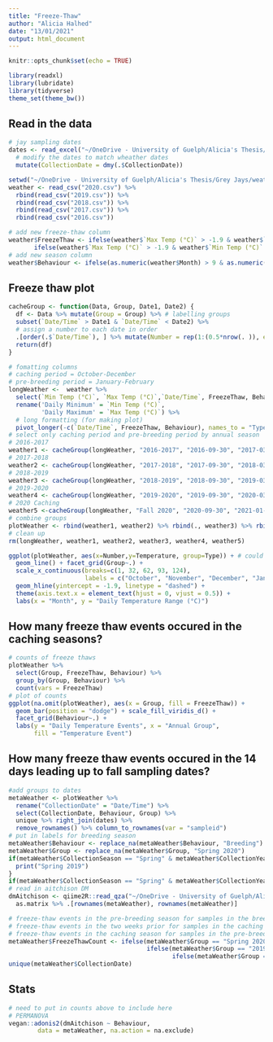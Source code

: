 ```yaml
---
title: "Freeze-Thaw"
author: "Alicia Halhed"
date: "13/01/2021"
output: html_document
---
```


```r
knitr::opts_chunk$set(echo = TRUE)
```

```r
library(readxl)
library(lubridate)
library(tidyverse)
theme_set(theme_bw())
```

## Read in the data

```r
# jay sampling dates
dates <- read_excel("~/OneDrive - University of Guelph/Alicia's Thesis/Grey Jays/metadata/jay-ft.xlsx") %>%
  # modify the dates to match wheather dates
  mutate(CollectionDate = dmy(.$CollectionDate))

```

```r
setwd("~/OneDrive - University of Guelph/Alicia's Thesis/Grey Jays/weather-data")
weather <- read_csv("2020.csv") %>% 
  rbind(read_csv("2019.csv")) %>% 
  rbind(read_csv("2018.csv")) %>% 
  rbind(read_csv("2017.csv")) %>% 
  rbind(read_csv("2016.csv"))
```

```r
# add new freeze-thaw column
weather$FreezeThaw <- ifelse(weather$`Max Temp (°C)` > -1.9 & weather$`Min Temp (°C)` < -1.9, "Freeze-Thaw",
       ifelse(weather$`Max Temp (°C)` > -1.9 & weather$`Min Temp (°C)` > -1.9, "Warm", "Frozen"))
# add new season column
weather$Behaviour <- ifelse(as.numeric(weather$Month) > 9 & as.numeric(weather$Month) < 13, "Caching", "Pre-breeding")
```

## Freeze thaw plot

```r
cacheGroup <- function(Data, Group, Date1, Date2) {
  df <- Data %>% mutate(Group = Group) %>% # labelling groups
  subset(`Date/Time` > Date1 & `Date/Time` < Date2) %>%
  # assign a number to each date in order
  .[order(.$`Date/Time`), ] %>% mutate(Number = rep(1:(0.5*nrow(. )), each=2))
  return(df)
}
```

```r
# fomatting columns
# caching period = October-December
# pre-breeding period = January-February
longWeather <-  weather %>%
  select(`Min Temp (°C)`, `Max Temp (°C)`,`Date/Time`, FreezeThaw, Behaviour) %>%
  rename('Daily Minimum' = `Min Temp (°C)`, 
         'Daily Maximum' = `Max Temp (°C)`) %>%
  # long formatting (for making plot)
  pivot_longer(-c(`Date/Time`, FreezeThaw, Behaviour), names_to = "Type", values_to = "Temperature")
# select only caching period and pre-breeding period by annual season
# 2016-2017
weather1 <- cacheGroup(longWeather, "2016-2017", "2016-09-30", "2017-03-01")
# 2017-2018
weather2 <- cacheGroup(longWeather, "2017-2018", "2017-09-30", "2018-03-01")
# 2018-2019
weather3 <- cacheGroup(longWeather, "2018-2019", "2018-09-30", "2019-03-01")
# 2019-2020
weather4 <- cacheGroup(longWeather, "2019-2020", "2019-09-30", "2020-03-01")
# 2020 Caching
weather5 <-cacheGroup(longWeather, "Fall 2020", "2020-09-30", "2021-01-01")
# combine groups
plotWeather <- rbind(weather1, weather2) %>% rbind(., weather3) %>% rbind(., weather4) %>% rbind(., weather5)
# clean up
rm(longWeather, weather1, weather2, weather3, weather4, weather5)
```

```r
ggplot(plotWeather, aes(x=Number,y=Temperature, group=Type)) + # could add in colour = FreezeThaw
  geom_line() + facet_grid(Group~.) +
  scale_x_continuous(breaks=c(1, 32, 62, 93, 124),
                     labels = c("October", "November", "December", "January", "February")) +
  geom_hline(yintercept = -1.9, linetype = "dashed") +
  theme(axis.text.x = element_text(hjust = 0, vjust = 0.5)) +
  labs(x = "Month", y = "Daily Temperature Range (°C)")
```

## How many freeze thaw events occured in the caching seasons?
```r
# counts of freeze thaws
plotWeather %>%
  select(Group, FreezeThaw, Behaviour) %>% 
  group_by(Group, Behaviour) %>% 
  count(vars = FreezeThaw)
# plot of counts
ggplot(na.omit(plotWeather), aes(x = Group, fill = FreezeThaw)) +
  geom_bar(position = "dodge") + scale_fill_viridis_d() +
  facet_grid(Behaviour~.) +
  labs(y = "Daily Temperature Events", x = "Annual Group", 
       fill = "Temperature Event")
```

## How many freeze thaw events occured in the 14 days leading up to fall sampling dates?

```r
#add groups to dates
metaWeather <- plotWeather %>% 
  rename("CollectionDate" = "Date/Time") %>%
  select(CollectionDate, Behaviour, Group) %>% 
  unique %>% right_join(dates) %>%
  remove_rownames() %>% column_to_rownames(var = "sampleid")
# put in labels for breeding season
metaWeather$Behaviour <- replace_na(metaWeather$Behaviour, "Breeding")
metaWeather$Group <- replace_na(metaWeather$Group, "Spring 2020")
if(metaWeather$CollectionSeason == "Spring" & metaWeather$CollectionYear == 2019){
  print("Spring 2019")
}
if(metaWeather$CollectionSeason == "Spring" & metaWeather$CollectionYear == 2019) {"Spring 2019"}
# read in aitchison DM
dmAitchison <- qiime2R::read_qza("~/OneDrive - University of Guelph/Alicia's Thesis/GreyJayMicrobiome/aitchison-distance.qza")$data %>%
  as.matrix %>% .[rownames(metaWeather), rownames(metaWeather)]
```

```r
# freeze-thaw events in the pre-breeding season for samples in the breeding season
# freeze-thaw events in the two weeks prior for samples in the caching season
# freeze-thaw events in the caching season for samples in the pre-breeding season
metaWeather$FreezeThawCount <- ifelse(metaWeather$Group == "Spring 2020", 46,
                                      ifelse(metaWeather$Group == "2019-2020" & metaWeather$Behaviour == "Pre-breeding", 90,
                                             ifelse(metaWeather$Group == "2018-2019" & metaWeather$Behaviour == "Pre-breeding", 70, NA)))
unique(metaWeather$CollectionDate)
```


## Stats
```r
# need to put in counts above to include here
# PERMANOVA
vegan::adonis2(dmAitchison ~ Behaviour,
        data = metaWeather, na.action = na.exclude)
```




